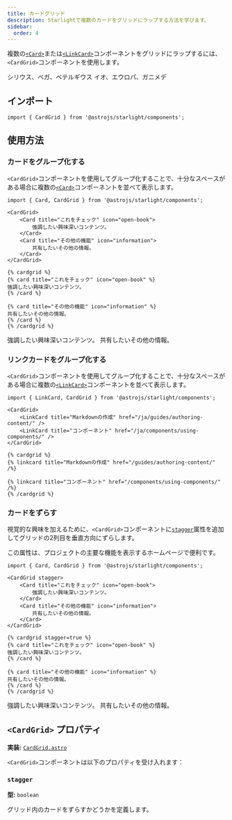 ```yaml
---
title: カードグリッド
description: Starlightで複数のカードをグリッドにラップする方法を学びます。
sidebar:
  order: 4
---
```



複数の[`<Card>`](/ja/components/cards/)または[`<LinkCard>`](/ja/components/link-cards/)コンポーネントをグリッドにラップするには、`<CardGrid>`コンポーネントを使用します。


<Preview>

<CardGrid slot="preview">
	<Card title="恒星" icon="star">
		シリウス、ベガ、ベテルギウス
	</Card>
	<Card title="衛星" icon="moon">
		イオ、エウロパ、ガニメデ
	</Card>
</CardGrid>

</Preview>

## インポート

```tsx
import { CardGrid } from '@astrojs/starlight/components';
```

## 使用方法

### カードをグループ化する

`<CardGrid>`コンポーネントを使用してグループ化することで、十分なスペースがある場合に複数の[`<Card>`](/ja/components/cards/)コンポーネントを並べて表示します。

<Preview>

```mdx {3,10}
import { Card, CardGrid } from '@astrojs/starlight/components';

<CardGrid>
	<Card title="これをチェック" icon="open-book">
		強調したい興味深いコンテンツ。
	</Card>
	<Card title="その他の機能" icon="information">
		共有したいその他の情報。
	</Card>
</CardGrid>
```

<Fragment slot="markdoc">

```markdoc {1,9}
{% cardgrid %}
{% card title="これをチェック" icon="open-book" %}
強調したい興味深いコンテンツ。
{% /card %}

{% card title="その他の機能" icon="information" %}
共有したいその他の情報。
{% /card %}
{% /cardgrid %}
```

</Fragment>

<CardGrid slot="preview">
	<Card title="これをチェック" icon="open-book">
		強調したい興味深いコンテンツ。
	</Card>
	<Card title="その他の機能" icon="information">
		共有したいその他の情報。
	</Card>
</CardGrid>

</Preview>

### リンクカードをグループ化する

`<CardGrid>`コンポーネントを使用してグループ化することで、十分なスペースがある場合に複数の[`<LinkCard>`](/ja/components/link-cards/)コンポーネントを並べて表示します。

<Preview>

```mdx {3,6}
import { LinkCard, CardGrid } from '@astrojs/starlight/components';

<CardGrid>
	<LinkCard title="Markdownの作成" href="/ja/guides/authoring-content/" />
	<LinkCard title="コンポーネント" href="/ja/components/using-components/" />
</CardGrid>
```

<Fragment slot="markdoc">

```markdoc {1,5}
{% cardgrid %}
{% linkcard title="Markdownの作成" href="/guides/authoring-content/" /%}

{% linkcard title="コンポーネント" href="/components/using-components/" /%}
{% /cardgrid %}
```

</Fragment>

<CardGrid slot="preview">
	<LinkCard title="Markdownの作成" href="/ja/guides/authoring-content/" />
	<LinkCard title="コンポーネント" href="/ja/components/using-components/" />
</CardGrid>

</Preview>

### カードをずらす

視覚的な興味を加えるために、`<CardGrid>`コンポーネントに[`stagger`](#カードをずらす)属性を追加してグリッドの2列目を垂直方向にずらします。

この属性は、プロジェクトの主要な機能を表示するホームページで便利です。

<Preview>

```mdx "stagger"
import { Card, CardGrid } from '@astrojs/starlight/components';

<CardGrid stagger>
	<Card title="これをチェック" icon="open-book">
		強調したい興味深いコンテンツ。
	</Card>
	<Card title="その他の機能" icon="information">
		共有したいその他の情報。
	</Card>
</CardGrid>
```

<Fragment slot="markdoc">

```markdoc "stagger=true"
{% cardgrid stagger=true %}
{% card title="これをチェック" icon="open-book" %}
強調したい興味深いコンテンツ。
{% /card %}

{% card title="その他の機能" icon="information" %}
共有したいその他の情報。
{% /card %}
{% /cardgrid %}
```

</Fragment>

<CardGrid slot="preview" stagger>
	<Card title="これをチェック" icon="open-book">
		強調したい興味深いコンテンツ。
	</Card>
	<Card title="その他の機能" icon="information">
		共有したいその他の情報。
	</Card>
</CardGrid>

</Preview>

## `<CardGrid>` プロパティ

**実装:** [`CardGrid.astro`](https://github.com/withastro/starlight/blob/main/packages/starlight/user-components/CardGrid.astro)

`<CardGrid>`コンポーネントは以下のプロパティを受け入れます：

### `stagger`

**型:** `boolean`

グリッド内のカードをずらすかどうかを定義します。
